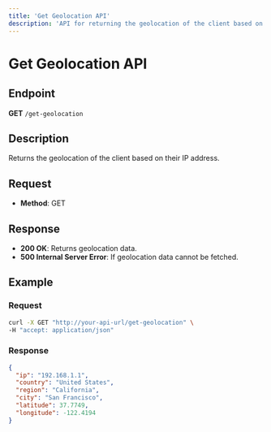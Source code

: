 ```yaml
---
title: 'Get Geolocation API'
description: 'API for returning the geolocation of the client based on their IP address'
---
```


# Get Geolocation API

## Endpoint

**GET** `/get-geolocation`

## Description

Returns the geolocation of the client based on their IP address.

## Request

- **Method**: GET

## Response

- **200 OK**: Returns geolocation data.
- **500 Internal Server Error**: If geolocation data cannot be fetched.

## Example

### Request

```bash
curl -X GET "http://your-api-url/get-geolocation" \
-H "accept: application/json"
```

### Response

```json
{
  "ip": "192.168.1.1",
  "country": "United States",
  "region": "California",
  "city": "San Francisco",
  "latitude": 37.7749,
  "longitude": -122.4194
}
``` 